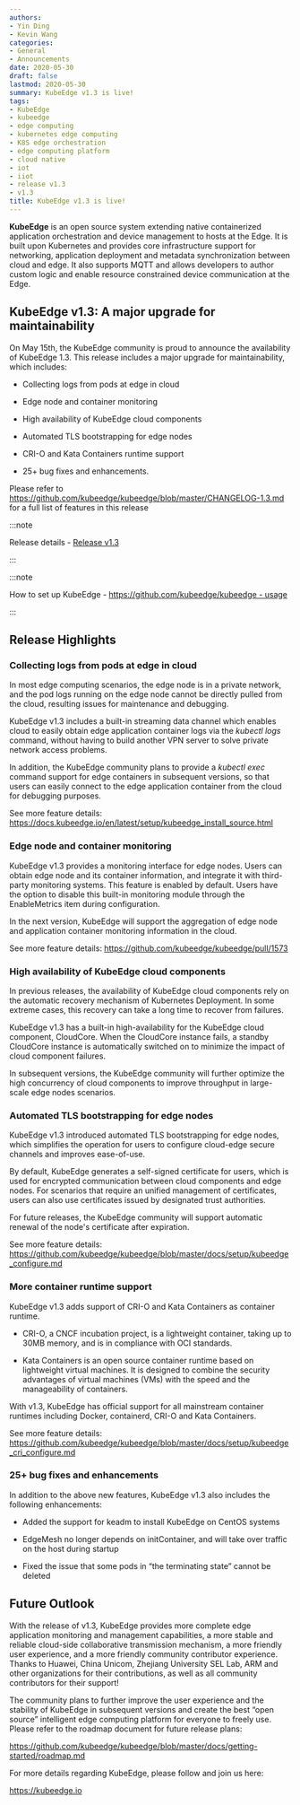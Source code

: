 ```yaml
---
authors:
- Yin Ding
- Kevin Wang
categories:
- General
- Announcements
date: 2020-05-30
draft: false
lastmod: 2020-05-30
summary: KubeEdge v1.3 is live!
tags:
- KubeEdge
- kubeedge
- edge computing
- kubernetes edge computing
- K8S edge orchestration
- edge computing platform
- cloud native
- iot
- iiot
- release v1.3
- v1.3
title: KubeEdge v1.3 is live!
---
```

**KubeEdge** is an open source system extending native containerized application orchestration and device management to hosts at the Edge. It is built upon Kubernetes and provides core infrastructure support for networking, application deployment and metadata synchronization between cloud and edge. It also supports MQTT and allows developers to author custom logic and enable resource constrained device communication at the Edge.  

## **KubeEdge v1.3: A major upgrade for maintainability**

On May 15th, the KubeEdge community is proud to announce the availability of KubeEdge 1.3. This release includes a major upgrade for maintainability, which includes:

- Collecting logs from pods at edge in cloud

- Edge node and container monitoring

- High availability of KubeEdge cloud components

- Automated TLS bootstrapping for edge nodes

- CRI-O and Kata Containers runtime support

- 25+ bug fixes and enhancements.

Please refer to https://github.com/kubeedge/kubeedge/blob/master/CHANGELOG-1.3.md for a full list of features in this release

:::note

Release details - [Release v1.3](https://github.com/kubeedge/kubeedge/releases/tag/v1.3.0)

:::

:::note

How to set up KubeEdge - [https://github.com/kubeedge/kubeedge - usage](https://github.com/kubeedge/kubeedge#usage)

:::

## **Release Highlights**

### Collecting logs from pods at edge in cloud

In most edge computing scenarios, the edge node is in a private network, and the pod logs running on the edge node cannot be directly pulled from the cloud, resulting issues for maintenance and debugging.

KubeEdge v1.3 includes a built-in streaming data channel which enables cloud to easily obtain edge application container logs via the *kubectl* *logs* command, without having to build another VPN server to solve private network access problems.

In addition, the KubeEdge community plans to provide a *kubectl exec* command support for edge containers in subsequent versions, so that users can easily connect to the edge application container from the cloud for debugging purposes. 

See more feature details: https://docs.kubeedge.io/en/latest/setup/kubeedge_install_source.html

### Edge node and container monitoring

KubeEdge v1.3 provides a monitoring interface for edge nodes. Users can obtain edge node and its container information, and integrate it with third-party monitoring systems. This feature is enabled by default. Users have the option to disable this built-in monitoring module through the EnableMetrics item during configuration.

In the next version, KubeEdge will support the aggregation of edge node and application container monitoring information in the cloud.

See more feature details: https://github.com/kubeedge/kubeedge/pull/1573

### High availability of KubeEdge cloud components

In previous releases, the availability of KubeEdge cloud components rely on the automatic recovery mechanism of Kubernetes Deployment. In some extreme cases, this recovery can take a long time to recover from failures.

KubeEdge v1.3 has a built-in high-availability for the KubeEdge cloud component, CloudCore. When the CloudCore instance fails, a standby CloudCore instance is automatically switched on to minimize the impact of cloud component failures. 

In subsequent versions, the KubeEdge community will further optimize the high concurrency of cloud components to improve throughput in large-scale edge nodes scenarios. 

### Automated TLS bootstrapping for edge nodes

KubeEdge v1.3 introduced automated TLS bootstrapping for edge nodes, which simplifies the operation for users to configure cloud-edge secure channels and improves ease-of-use.

By default, KubeEdge generates a self-signed certificate for users, which is used for encrypted communication between cloud components and edge nodes. For scenarios that require an unified management of certificates, users can also use certificates issued by designated trust authorities.

For future releases, the KubeEdge community will support automatic renewal of the node's certificate after expiration.

See more feature details: https://github.com/kubeedge/kubeedge/blob/master/docs/setup/kubeedge_configure.md

### More container runtime support

KubeEdge v1.3 adds support of CRI-O and Kata Containers as container runtime.

- CRI-O, a CNCF incubation project, is a lightweight container, taking up to 30MB memory, and is in compliance with OCI standards. 

- Kata Containers is an open source container runtime based on lightweight virtual machines. It is designed to combine the security advantages of virtual machines (VMs) with the speed and the manageability of containers.

With v1.3, KubeEdge has official support for all mainstream container runtimes including Docker, containerd, CRI-O and Kata Containers.

See more feature details: https://github.com/kubeedge/kubeedge/blob/master/docs/setup/kubeedge_cri_configure.md

### 25+ bug fixes and enhancements

In addition to the above new features, KubeEdge v1.3 also includes the following enhancements:

- Added the support for keadm to install KubeEdge on CentOS systems

- EdgeMesh no longer depends on initContainer, and will take over traffic on the host during startup

- Fixed the issue that some pods in “the terminating state” cannot be deleted 

## **Future Outlook**

With the release of v1.3, KubeEdge provides more complete edge application monitoring and management capabilities, a more stable and reliable cloud-side collaborative transmission mechanism, a more friendly user experience, and a more friendly community contributor experience. Thanks to Huawei, China Unicom, Zhejiang University SEL Lab, ARM and other organizations for their contributions, as well as all community contributors for their support!

The community plans to further improve the user experience and the stability of KubeEdge in subsequent versions and create the best “open source” intelligent edge computing platform for everyone to freely use. Please refer to the roadmap document for future release plans:

https://github.com/kubeedge/kubeedge/blob/master/docs/getting-started/roadmap.md

For more details regarding KubeEdge, please follow and join us here:

https://kubeedge.io
